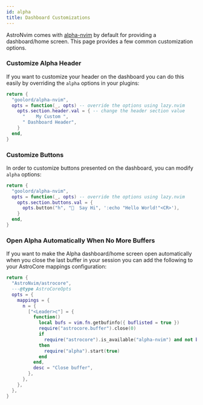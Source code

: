 ```yaml
---
id: alpha
title: Dashboard Customizations
---
```


AstroNvim comes with [alpha-nvim](https://github.com/goolord/alpha-nvim) by default for providing a dashboard/home screen. This page provides a few common customization options.

### Customize Alpha Header

If you want to customize your header on the dashboard you can do this easily by overriding the `alpha` options in your plugins:

```lua title="lua/plugins/alpha.lua"
return {
  "goolord/alpha-nvim",
  opts = function(_, opts) -- override the options using lazy.nvim
    opts.section.header.val = { -- change the header section value
      "    My Custom ",
      " Dashboard Header",
    }
  end,
}
```

### Customize Buttons

In order to customize buttons presented on the dashboard, you can modify `alpha` options:

```lua title="lua/plugins/alpha_buttons.lua"
return {
  "goolord/alpha-nvim",
  opts = function(_, opts) -- override the options using lazy.nvim
    opts.section.buttons.val = {
      opts.button("h", "  Say Hi", ':echo "Hello World!"<CR>'),
    }
  end,
}
```

### Open Alpha Automatically When No More Buffers

If you want to make the Alpha dashboard/home screen open automatically when you close the last buffer in your session you can add the following to your AstroCore mappings configuration:

```lua title="lua/plugins/astrocore.lua"
return {
  "AstroNvim/astrocore",
  ---@type AstroCoreOpts
  opts = {
    mappings = {
      n = {
        ["<Leader>c"] = {
          function()
            local bufs = vim.fn.getbufinfo({ buflisted = true })
            require("astrocore.buffer").close(0)
            if
              require("astrocore").is_available("alpha-nvim") and not bufs[2]
            then
              require("alpha").start(true)
            end
          end,
          desc = "Close buffer",
        },
      },
    },
  },
}
```
